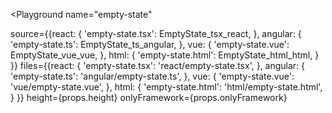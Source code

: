 

<Playground
  name="empty-state"
  
  source={{react: {
             'empty-state.tsx': EmptyState_tsx_react,
           },
           angular: {
             'empty-state.ts': EmptyState_ts_angular,
           },
           vue: {
             'empty-state.vue': EmptyState_vue_vue,
           },
           html: {
             'empty-state.html': EmptyState_html_html,
           }
}}
  files={{react: {
            'empty-state.tsx': 'react/empty-state.tsx',
          },
          angular: {
            'empty-state.ts': 'angular/empty-state.ts',
          },
          vue: {
            'empty-state.vue': 'vue/empty-state.vue',
          },
          html: {
            'empty-state.html': 'html/empty-state.html',
          }
}}
  height={props.height}
  onlyFramework={props.onlyFramework}
></Playground>
